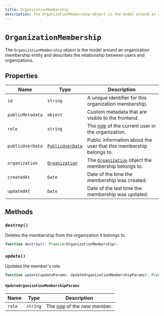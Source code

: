```yaml
---
title: OrganizationMembership
description: The OrganizationMembership object is the model around an organization membership entity and describes the relationship between users and organizations.
---
```


# `OrganizationMembership`

The `OrganizationMembership` object is the model around an organization membership entity and describes the relationship between users and organizations.

## Properties

| Name | Type | Description |
| - | - | - |
| `id` | `string` | A unique identifier for this organization membership. |
| `publicMetadata` | `object` | Custom metadata that are visible to the frontend. |
| `role` | `string` | The [role](/docs/organizations/roles-permissions) of the current user in the organization. |
| `publicUserData` | [`PublicUserData`](/docs/references/javascript/types/public-user-data) | Public information about the user that this membership belongs to. |
| `organization` | [`Organization`](/docs/references/javascript/organization/organization) | The [`Organization`](/docs/references/javascript/organization/organization) object the membership belongs to. |
| `createdAt` | `Date` | Date of the time the membership was created. |
| `updatedAt` | `Date` | Date of the last time the membership was updated. |

## Methods

### `destroy()`

Deletes the membership from the organization it belongs to.

```typescript {{ prettier: false }}
function destroy(): Promise<OrganizationMembership>;
```

### `update()`

Updates the member's role.

```typescript {{ prettier: false }}
function update(updateParams: UpdateOrganizationMembershipParams): Promise<OrganizationMembership>;
```

#### `UpdateOrganizationMembershipParams`

| Name | Type | Description |
| - | - | - |
| `role` | `string` | The [role](/docs/organizations/roles-permissions) of the new member. |
